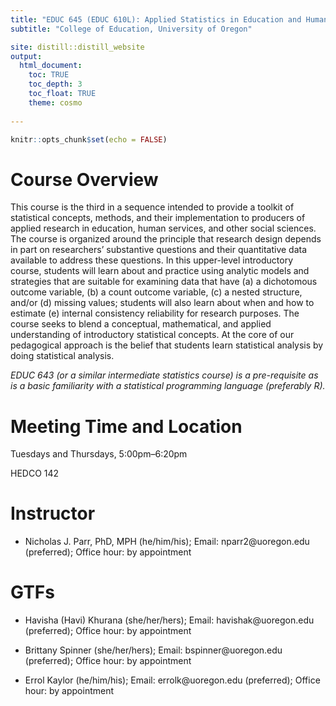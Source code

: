 ```yaml
---
title: "EDUC 645 (EDUC 610L): Applied Statistics in Education and Human Services III"
subtitle: "College of Education, University of Oregon"

site: distill::distill_website
output:
  html_document:
    toc: TRUE
    toc_depth: 3
    toc_float: TRUE
    theme: cosmo
    
---
```


```r
knitr::opts_chunk$set(echo = FALSE)
```

# Course Overview

This course is the third in a sequence intended to provide a toolkit of statistical concepts, methods, and their implementation to producers of applied research in education, human services, and other social sciences. The course is organized around the principle that research design depends in part on researchers’ substantive questions and their quantitative data available to address these questions. In this upper-level introductory course, students will learn about and practice using analytic models and strategies that are suitable for examining data that have (a) a dichotomous outcome variable, (b) a count outcome variable, (c) a nested structure, and/or (d) missing values; students will also learn about when and how to estimate (e) internal consistency reliability for research purposes. The course seeks to blend a conceptual, mathematical, and applied understanding of introductory statistical concepts. At the core of our pedagogical approach is the belief that students learn statistical analysis by doing statistical analysis. 

*EDUC 643 (or a similar intermediate statistics course) is a pre-requisite as is a basic familiarity with a statistical programming language (preferably R).*  

# Meeting Time and Location
Tuesdays and Thursdays, 5:00pm–6:20pm

HEDCO 142

# Instructor 

* Nicholas J. Parr, PhD, MPH (he/him/his); Email: nparr2@uoregon.edu (preferred); Office hour: by appointment

# GTFs

* Havisha (Havi) Khurana (she/her/hers); Email: havishak@uoregon.edu (preferred); Office hour: by appointment

* Brittany Spinner (she/her/hers); Email: bspinner@uoregon.edu (preferred); Office hour: by appointment  

* Errol Kaylor (he/him/his); Email: errolk@uoregon.edu (preferred); Office hour: by appointment